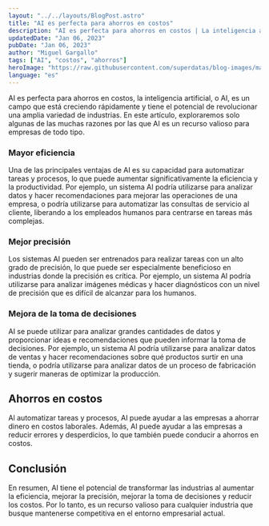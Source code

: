 ```yaml
---
layout: "../../layouts/BlogPost.astro"
title: "AI es perfecta para ahorros en costos"
description: "AI es perfecta para ahorros en costos | La inteligencia artificial, o AI, es un campo que está creciendo rápidamente y tiene el potencial de revolucionar una amplia variedad de industrias. En este artículo, exploraremos solo algunas de las muchas razones por las que AI es un recurso valioso para empresas de todo tipo."
updatedDate: "Jan 06, 2023"
pubDate: "Jan 06, 2023"
author: "Miguel Gargallo"
tags: ["AI", "costos", "ahorros"]
heroImage: "https://raw.githubusercontent.com/superdatas/blog-images/main/generic/miguelgargalloblog.png"
language: "es"
---
```


AI es perfecta para ahorros en costos, la inteligencia artificial, o AI, es un campo que está creciendo rápidamente y tiene el potencial de revolucionar una amplia variedad de industrias. En este artículo, exploraremos solo algunas de las muchas razones por las que AI es un recurso valioso para empresas de todo tipo.

### Mayor eficiencia

Una de las principales ventajas de AI es su capacidad para automatizar tareas y procesos, lo que puede aumentar significativamente la eficiencia y la productividad. Por ejemplo, un sistema AI podría utilizarse para analizar datos y hacer recomendaciones para mejorar las operaciones de una empresa, o podría utilizarse para automatizar las consultas de servicio al cliente, liberando a los empleados humanos para centrarse en tareas más complejas.

### Mejor precisión

Los sistemas AI pueden ser entrenados para realizar tareas con un alto grado de precisión, lo que puede ser especialmente beneficioso en industrias donde la precisión es crítica. Por ejemplo, un sistema AI podría utilizarse para analizar imágenes médicas y hacer diagnósticos con un nivel de precisión que es difícil de alcanzar para los humanos.

### Mejora de la toma de decisiones

AI se puede utilizar para analizar grandes cantidades de datos y proporcionar ideas e recomendaciones que pueden informar la toma de decisiones. Por ejemplo, un sistema AI podría utilizarse para analizar datos de ventas y hacer recomendaciones sobre qué productos surtir en una tienda, o podría utilizarse para analizar datos de un proceso de fabricación y sugerir maneras de optimizar la producción.

## Ahorros en costos

Al automatizar tareas y procesos, AI puede ayudar a las empresas a ahorrar dinero en costos laborales. Además, AI puede ayudar a las empresas a reducir errores y desperdicios, lo que también puede conducir a ahorros en costos.

## Conclusión

En resumen, AI tiene el potencial de transformar las industrias al aumentar la eficiencia, mejorar la precisión, mejorar la toma de decisiones y reducir los costos. Por lo tanto, es un recurso valioso para cualquier industria que busque mantenerse competitiva en el entorno empresarial actual.